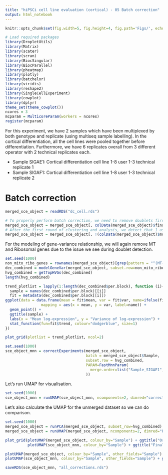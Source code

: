 ```yaml
---
title: "hiPSCi cell line evaluation (cortical) - 05 Batch correction"
output: html_notebook
---
```


```r
knitr::opts_chunk$set(fig.width=5, fig.height=4, fig.path='Figs/', echo=FALSE, warning=FALSE, message=FALSE)
```

```r
# Load required packages
library(DropletUtils)
library(Matrix)
library(scater) 
library(scran)
library(BiocSingular)
library(BiocParallel)
library(pheatmap)
library(plotly)
library(batchelor)
library(viridis)
library(reshape2)
library(SingleCellExperiment)
library(cowplot)
library(dplyr)
theme_set(theme_cowplot())
ncores = 3
mcparam = MulticoreParam(workers = ncores)
register(mcparam)
```

For this experiment, we have 2 samples which have been multiplexed by both genotype and replicate (using multiseq sample labelling). In the cortical differentiation, all the cell lines were pooled together before differentiation. Furthermore, we have 6 replicates overall from 3 different operator with 2 technical replicates each.

- Sample SIGAE1: Cortical differentiation cell line 1-8 user 1-3 technical replicate 1 
- Sample SIGAF1: Cortical differentiation cell line 1-8 user 1-3 technical replicate 2

# Batch correction

```r
merged_sce_object = readRDS("dc_cell.rds")

# To properly perform batch correction, we need to remove doublets first
merged_sce_object = merged_sce_object[, colData(merged_sce_object)$final_doublet_call == "Singlet"]
# After the first round of clustering and analysis, we detect that 1 user replicates (Bar 9 and 10) behave very differently compared to other replicates. As such, we will remove this user replicate.
merged_sce_object = merged_sce_object[, !(colData(merged_sce_object)$multiseq_assignment %in% c("Bar9", "Bar10"))]
```

For the modeling of gene-variance relationship, we will again remove MT and Ribosomal genes due to the issue we see during doublet detection.

```r
set.seed(1000)
non_mito_ribo_genes = rownames(merged_sce_object)[grep(pattern = "^(MT-|RP[LS]|MALAT1)", rownames(merged_sce_object), invert = TRUE)]
dec_combined = modelGeneVar(merged_sce_object, subset.row=non_mito_ribo_genes, block=merged_sce_object$Sample)
hvg_combined = getTopHVGs(dec_combined)
length(hvg_combined)
```

```r
trend_plotlist = lapply(1:length(dec_combined$per.block), function (i){
  sample = names(dec_combined$per.block)[[i]]
  fit = metadata(dec_combined$per.block[[i]])
ggplot(data = data.frame(mean = fit$mean, var = fit$var, name=ifelse(fit$mean > 4 | fit$var > 2, names(fit$mean), NA)),
                mapping = aes(x = mean, y = var, label=name)) +
  geom_point() +
  ggtitle(sample) +
  labs(x = "Mean log-expression", y = "Variance of log-expression") +
  stat_function(fun=fit$trend, colour="dodgerblue", size=1)
})

plot_grid(plotlist = trend_plotlist, ncol=2)
```

```r
set.seed(1000)
sce_object_mnn = correctExperiments(merged_sce_object, 
                                    batch = merged_sce_object$Sample,
                                    subset.row = hvg_combined,
                                    PARAM=FastMnnParam(
                                      merge.order=list("Sample_SIGAE1", "Sample_SIGAF1")
                                    ))
```

Let's run UMAP for visualisation.

```r
set.seed(1000)
sce_object_mnn = runUMAP(sce_object_mnn, ncomponents=2, dimred="corrected", spread = 1, min_dist = 0.4)
```

Let's also calculate the UMAP for the unmerged dataset so we can do comparison.

```r
set.seed(1000)
merged_sce_object = runPCA(merged_sce_object, subset_row=hvg_combined)
merged_sce_object = runUMAP(merged_sce_object, ncomponents=2, dimred="PCA", spread = 1, min_dist = 0.4)
```

```r
plot_grid(plotUMAP(merged_sce_object, colour_by="Sample") + ggtitle("Original"), 
          plotUMAP(sce_object_mnn, colour_by="Sample") + ggtitle("Final"))
```

```r
plotUMAP(merged_sce_object, colour_by="Sample", other_fields="Sample") + ggtitle("Original") + facet_wrap(~Sample) + theme(legend.position = "none")
plotUMAP(sce_object_mnn, colour_by="Sample", other_fields="Sample") + ggtitle("Final") + facet_wrap(~Sample) + theme(legend.position = "none")
```

```r
saveRDS(sce_object_mnn, "all_corrections.rds")
```


